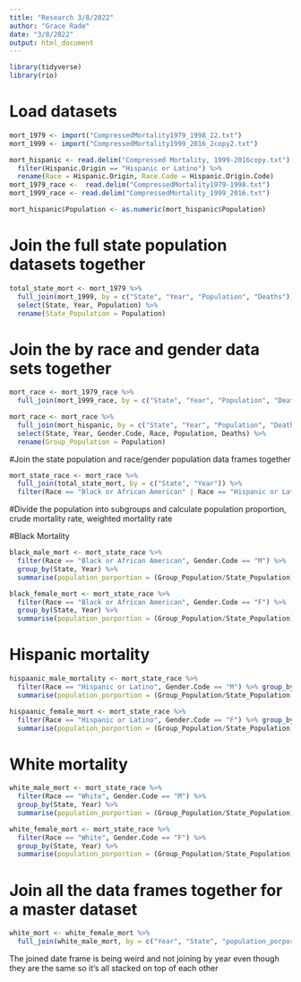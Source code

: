```yaml
---
title: "Research 3/8/2022"
author: "Grace Rade"
date: "3/8/2022"
output: html_document
---
```

```r
library(tidyverse)
library(rio)
```

# Load datasets 
```r
mort_1979 <- import("CompressedMortality1979_1998_22.txt")
mort_1999 <- import("CompressedMortality1999_2016_2copy2.txt")

mort_hispanic <- read.delim("Compressed Mortality, 1999-2016copy.txt") %>% 
  filter(Hispanic.Origin == "Hispanic or Latino") %>% 
  rename(Race = Hispanic.Origin, Race.Code = Hispanic.Origin.Code)
mort_1979_race <-  read.delim("CompressedMortality1979-1998.txt")
mort_1999_race <- read.delim("CompressedMortality_1999_2016.txt")

mort_hispanic$Population <- as.numeric(mort_hispanic$Population)
```


# Join the full state population datasets together
```r
total_state_mort <- mort_1979 %>% 
  full_join(mort_1999, by = c("State", "Year", "Population", "Deaths")) %>% 
  select(State, Year, Population) %>% 
  rename(State_Population = Population)
```

# Join the by race and gender data sets together
```r
mort_race <- mort_1979_race %>%
  full_join(mort_1999_race, by = c("State", "Year", "Population", "Deaths", "Race", "Gender.Code"))

mort_race <- mort_race %>% 
  full_join(mort_hispanic, by = c("State", "Year", "Population", "Deaths", "Race", "Gender.Code")) %>% 
  select(State, Year, Gender.Code, Race, Population, Deaths) %>% 
  rename(Group_Population = Population)
```

#Join the state population and race/gender population data frames together
```r
mort_state_race <- mort_race %>% 
  full_join(total_state_mort, by = c("State", "Year")) %>%
  filter(Race == "Black or African American" | Race == "Hispanic or Latino" | Race == "White")
```

#Divide the population into subgroups and calculate population proportion, crude mortality rate, weighted mortality rate

#Black Mortality
```r
black_male_mort <- mort_state_race %>% 
  filter(Race == "Black or African American", Gender.Code == "M") %>% 
  group_by(State, Year) %>% 
  summarise(population_porportion = (Group_Population/State_Population), black_male_mortality = (Deaths/State_Population * 100000), black_male_mortality_weighted = black_male_mortality/population_porportion)
```

```r
black_female_mort <- mort_state_race %>% 
  filter(Race == "Black or African American", Gender.Code == "F") %>% 
  group_by(State, Year) %>% 
  summarise(population_porportion = (Group_Population/State_Population), black_female_mortality = (Deaths/State_Population * 100000), black_female_mortality_weighted = black_female_mortality/population_porportion)
```

# Hispanic mortality
```r
hispaanic_male_mortality <- mort_state_race %>% 
  filter(Race == "Hispanic or Latino", Gender.Code == "M") %>% group_by(State, Year) %>% 
  summarise(population_porportion = (Group_Population/State_Population), hispanic_male_mortality = (Deaths/State_Population * 100000), hispanic_male_mortality_weighted = hispanic_male_mortality/population_porportion)
```

```r
hispaanic_female_mort <- mort_state_race %>% 
  filter(Race == "Hispanic or Latino", Gender.Code == "F") %>% group_by(State, Year) %>% 
  summarise(population_porportion = (Group_Population/State_Population), hispanic_female_mortality = (Deaths/State_Population * 100000), hispanic_female_mortality_weighted = hispanic_female_mortality/population_porportion)
```

# White mortality
```r
white_male_mort <- mort_state_race %>% 
  filter(Race == "White", Gender.Code == "M") %>% 
  group_by(State, Year) %>%
  summarise(population_porportion = (Group_Population/State_Population), white_male_mortality = (Deaths/State_Population * 100000), white_male_mortality_weighted = white_male_mortality/population_porportion)
```

```r
white_female_mort <- mort_state_race %>% 
  filter(Race == "White", Gender.Code == "F") %>% 
  group_by(State, Year) %>%
  summarise(population_porportion = (Group_Population/State_Population), white_female_mortality = (Deaths/State_Population * 100000), white_female_mortality_weighted = white_female_mortality/population_porportion)
```

# Join all the data frames together for a master dataset 
```r
white_mort <- white_female_mort %>% 
  full_join(white_male_mort, by = c("Year", "State", "population_porportion")
```

The joined date frame is being weird and not joining by year even though they are the same so it's all stacked on top of each other 
